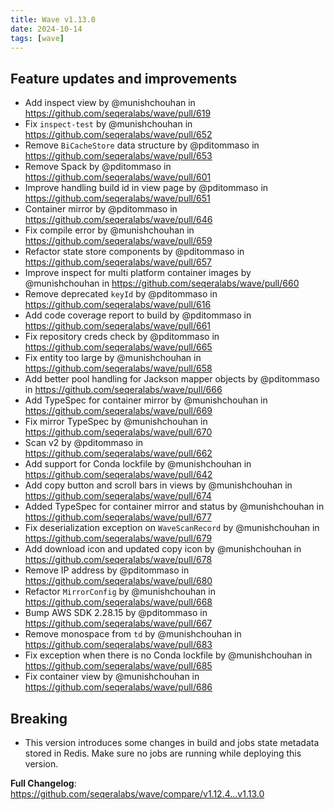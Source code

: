 ```yaml
---
title: Wave v1.13.0
date: 2024-10-14
tags: [wave]
---
```


## Feature updates and improvements

- Add inspect view by @munishchouhan in https://github.com/seqeralabs/wave/pull/619
- Fix `inspect-test` by @munishchouhan in https://github.com/seqeralabs/wave/pull/652
- Remove `BiCacheStore` data structure by @pditommaso in https://github.com/seqeralabs/wave/pull/653
- Remove Spack by @pditommaso in https://github.com/seqeralabs/wave/pull/601
- Improve handling build id in view page by @pditommaso in https://github.com/seqeralabs/wave/pull/651
- Container mirror by @pditommaso in https://github.com/seqeralabs/wave/pull/646
- Fix compile error by @munishchouhan in https://github.com/seqeralabs/wave/pull/659
- Refactor state store components  by @pditommaso in https://github.com/seqeralabs/wave/pull/657
- Improve inspect for multi platform container images by @munishchouhan in https://github.com/seqeralabs/wave/pull/660
- Remove deprecated `keyId` by @pditommaso in https://github.com/seqeralabs/wave/pull/616
- Add code coverage report to build by @pditommaso in https://github.com/seqeralabs/wave/pull/661
- Fix repository creds check by @pditommaso in https://github.com/seqeralabs/wave/pull/665
- Fix entity too large by @munishchouhan in https://github.com/seqeralabs/wave/pull/658
- Add better pool handling for Jackson mapper objects by @pditommaso in https://github.com/seqeralabs/wave/pull/666
- Add TypeSpec for container mirror  by @munishchouhan in https://github.com/seqeralabs/wave/pull/669
- Fix mirror TypeSpec by @munishchouhan in https://github.com/seqeralabs/wave/pull/670
- Scan v2 by @pditommaso in https://github.com/seqeralabs/wave/pull/662
- Add support for Conda lockfile by @munishchouhan in https://github.com/seqeralabs/wave/pull/642
- Add copy button and scroll bars in views by @munishchouhan in https://github.com/seqeralabs/wave/pull/674
- Added TypeSpec for container mirror and status by @munishchouhan in https://github.com/seqeralabs/wave/pull/677
- Fix deserialization exception on `WaveScanRecord` by @munishchouhan in https://github.com/seqeralabs/wave/pull/679
- Add download icon and updated copy icon by @munishchouhan in https://github.com/seqeralabs/wave/pull/678
- Remove IP address by @pditommaso in https://github.com/seqeralabs/wave/pull/680
- Refactor `MirrorConfig` by @munishchouhan in https://github.com/seqeralabs/wave/pull/668
- Bump AWS SDK 2.28.15 by @pditommaso in https://github.com/seqeralabs/wave/pull/667
- Remove monospace from `td` by @munishchouhan in https://github.com/seqeralabs/wave/pull/683
- Fix exception when there is no Conda lockfile by @munishchouhan in https://github.com/seqeralabs/wave/pull/685
- Fix container view by @munishchouhan in https://github.com/seqeralabs/wave/pull/686

## Breaking 

- This version introduces some changes in build and jobs state metadata stored in Redis. Make sure no jobs are running while deploying this version.

**Full Changelog**: https://github.com/seqeralabs/wave/compare/v1.12.4...v1.13.0
